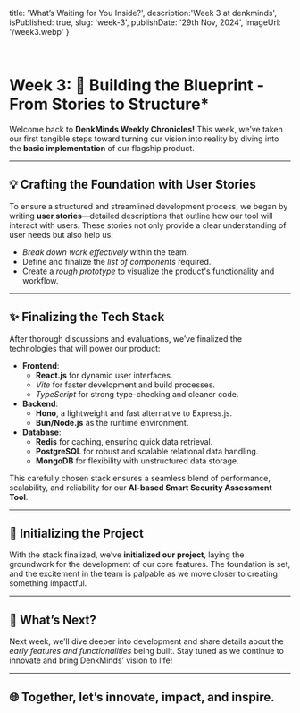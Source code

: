   title: 'What’s Waiting for You Inside?',
  description:'Week 3 at denkminds',
  isPublished: true,
  slug: 'week-3',
  publishDate: '29th Nov, 2024',
  imageUrl: '/week3.webp'
}

<br />


# Week 3: 🧩 Building the Blueprint - From Stories to Structure*  

Welcome back to **DenkMinds Weekly Chronicles!** This week, we’ve taken our first tangible steps toward turning our vision into reality by diving into the **basic implementation** of our flagship product.  

---

## 💡 Crafting the Foundation with User Stories  

To ensure a structured and streamlined development process, we began by writing **user stories**—detailed descriptions that outline how our tool will interact with users. These stories not only provide a clear understanding of user needs but also help us:  
- *Break down work effectively* within the team.  
- Define and finalize the *list of components* required.  
- Create a *rough prototype* to visualize the product's functionality and workflow.  

---

## ✨ Finalizing the Tech Stack  
After thorough discussions and evaluations, we’ve finalized the technologies that will power our product:  
- **Frontend**:  
   - **React.js** for dynamic user interfaces.  
   - *Vite* for faster development and build processes.  
   - *TypeScript* for strong type-checking and cleaner code.  
- **Backend**:  
   - **Hono**, a lightweight and fast alternative to Express.js.  
   - **Bun/Node.js** as the runtime environment.  
- **Database**:  
   - **Redis** for caching, ensuring quick data retrieval.  
   - **PostgreSQL** for robust and scalable relational data handling.  
   - **MongoDB** for flexibility with unstructured data storage.  

This carefully chosen stack ensures a seamless blend of performance, scalability, and reliability for our **AI-based Smart Security Assessment Tool**.  

---

## 🚀 Initializing the Project  
With the stack finalized, we’ve **initialized our project**, laying the groundwork for the development of our core features. The foundation is set, and the excitement in the team is palpable as we move closer to creating something impactful.  

---

## 🤖 What’s Next?  
Next week, we’ll dive deeper into development and share details about the *early features and functionalities* being built. Stay tuned as we continue to innovate and bring DenkMinds’ vision to life!  

---  

## 🌐 Together, let’s innovate, impact, and inspire.